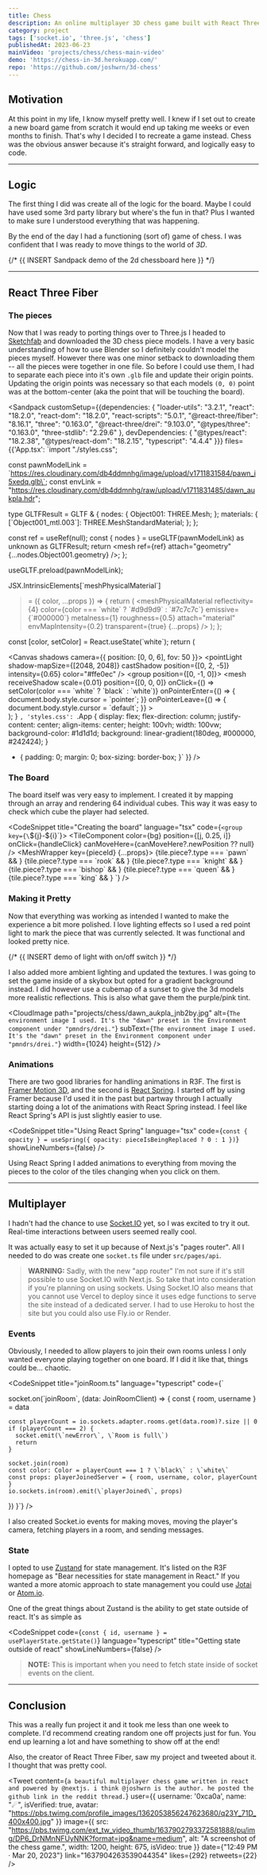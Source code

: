 ```yaml
---
title: Chess
description: An online multiplayer 3D chess game built with React Three Fiber, Socket.IO, and Zustand. Share your code to play with friends. 
category: project
tags: ['socket.io', 'three.js', 'chess']
publishedAt: 2023-06-23
mainVideo: 'projects/chess/chess-main-video'
demo: 'https://chess-in-3d.herokuapp.com/'
repo: 'https://github.com/joshwrn/3d-chess'
---
```


## Motivation

At this point in my life, I know myself pretty well. I knew if I set out to create a new board game from scratch it would end up taking me weeks or even months to finish. That's why I decided I to recreate a game instead. Chess was the obvious answer because it's straight forward, and logically easy to code.

---

## Logic

The first thing I did was create all of the logic for the board. Maybe I could have used some 3rd party library but where's the fun in that? Plus I wanted to make sure I understood everything that was happening.

By the end of the day I had a functioning (sort of) game of chess. I was confident that I was ready to move things to the world of *3D*.

{/* {{ INSERT Sandpack demo of the 2d chessboard here }}  */}

---

## React Three Fiber

### The pieces

Now that I was ready to porting things over to Three.js I headed to [Sketchfab](https://sketchfab.com) and downloaded the 3D chess piece models. I have a very basic understanding of how to use Blender so I definitely couldn't model the pieces myself. However there was one minor setback to downloading them -- all the pieces were together in one file. So before I could use them, I had to separate each piece into it's own `.glb` file and update their origin points. Updating the origin points was necessary so that each models `(0, 0)` point was at the bottom-center (aka the point that will be touching the board). 

<Sandpack
customSetup={{dependencies: {
    "loader-utils": "3.2.1",
    "react": "18.2.0",
    "react-dom": "18.2.0",
    "react-scripts": "5.0.1",
    "@react-three/fiber": "8.16.1",
    "three": "0.163.0",
    "@react-three/drei": "9.103.0",
    "@types/three": "0.163.0",
    "three-stdlib": "2.29.6"
  },
  devDependencies: {
    "@types/react": "18.2.38",
    "@types/react-dom": "18.2.15",
    "typescript": "4.4.4"
  }}}
  files={{'App.tsx': `import "./styles.css";



const pawnModelLink = \`https://res.cloudinary.com/db4ddmnhg/image/upload/v1711831584/pawn_i5xedq.glb\`;
const envLink =
  "https://res.cloudinary.com/db4ddmnhg/raw/upload/v1711831485/dawn_aukpla.hdr";

type GLTFResult = GLTF & {
  nodes: {
    Object001: THREE.Mesh;
  };
  materials: {
    [\`Object001_mtl.003\`]: THREE.MeshStandardMaterial;
  };
};

  const ref = useRef(null);
  const { nodes } = useGLTF(pawnModelLink) as unknown as GLTFResult;
  return <mesh ref={ref} attach="geometry" {...nodes.Object001.geometry} />;
};

useGLTF.preload(pawnModelLink);

  JSX.IntrinsicElements[\`meshPhysicalMaterial\`]
> = ({ color, ...props }) => {
  return (
    <meshPhysicalMaterial
      reflectivity={4}
      color={color === \`white\` ? \`#d9d9d9\` : \`#7c7c7c\`}
      emissive={\`#000000\`}
      metalness={1}
      roughness={0.5}
      attach="material"
      envMapIntensity={0.2}
      transparent={true}
      {...props}
    />
  );
};

  const [color, setColor] = React.useState(\`white\`);
  return (
    <div className="App">
      <Canvas shadows camera={{ position: [0, 0, 6], fov: 50 }}>
        <Environment files={envLink} />
        <OrbitControls
          maxDistance={25}
          minDistance={7}
          enableZoom={false}
          enablePan={false}
        />
        <pointLight
          shadow-mapSize={[2048, 2048]}
          castShadow
          position={[0, 2, -5]}
          intensity={0.65}
          color="#ffe0ec"
        />
        <hemisphereLight
          intensity={0.5}
          color="#ffa4a4"
          groundColor="#d886b7"
        />
        <group position={[0, -1, 0]}>
          <Float speed={7} rotationIntensity={0} floatIntensity={1}>
            <mesh
              receiveShadow
              scale={0.01}
              position={[0, 0, 0]}
              onClick={() => setColor(color === \`white\` ? \`black\` : \`white\`)}
              onPointerEnter={() => {
                document.body.style.cursor = \`pointer\`;
              }}
              onPointerLeave={() => {
                document.body.style.cursor = \`default\`;
              }}
            >
              <PawnModel />
              <PieceMaterial color={color} />
            </mesh>
          </Float>
        </group>
      </Canvas>
    </div>
  );
}
`,
'styles.css': `.App {
  display: flex;
  flex-direction: column;
  justify-content: center;
  align-items: center;
  height: 100vh;
  width: 100vw;
  background-color: #1d1d1d;
  background: linear-gradient(180deg, #000000, #242424);
}

* {
  padding: 0;
  margin: 0;
  box-sizing: border-box;
}`
}}
/>

### The Board

The board itself was very easy to implement. I created it by mapping through an array and rendering 64 individual cubes. This way it was easy to check which cube the player had selected.

<CodeSnippet
  title="Creating the board"
  language="tsx"
  code={`<group key={\`$\{j}-$\{i}\`}>
  <TileComponent
    color={bg}
    position={[j, 0.25, i]}
    onClick={handleClick}
    canMoveHere={canMoveHere?.newPosition ?? null}
  />
  <MeshWrapper key={pieceId} {...props}>
    {tile.piece?.type === \`pawn\` && <PawnModel />}
    {tile.piece?.type === \`rook\` && <RookComponent />}
    {tile.piece?.type === \`knight\` && <KnightComponent />}
    {tile.piece?.type === \`bishop\` && <BishopComponent />}
    {tile.piece?.type === \`queen\` && <QueenComponent />}
    {tile.piece?.type === \`king\` && <KingComponent />}
  </MeshWrapper>
</group>`}
/>

### Making it Pretty

Now that everything was working as intended I wanted to make the experience a bit more polished. I love lighting effects so I used a red point light to mark the piece that was currently selected. It was functional and looked pretty nice.

{/* {{ INSERT demo of light with on/off switch }} */}

I also added more ambient lighting and updated the textures. I was going to set the game inside of a skybox but opted for a gradient background instead. I did however use a cubemap of a sunset to give the 3d models more realistic reflections. This is also what gave them the purple/pink tint.

<CloudImage path="projects/chess/dawn_aukpla_jnb2by.jpg" alt={`The environment image I used. It's the "dawn" preset in the Environment component under "pmndrs/drei."`} subText={`The environment image I used. It's the "dawn" preset in the Environment component under "pmndrs/drei."`} width={1024} height={512} />

### Animations

There are two good libraries for handling animations in R3F. The first is [Framer Motion 3D](https://www.framer.com/motion/three-introduction/), and the second is [React Spring](https://www.react-spring.dev/). I started off by using Framer because I'd used it in the past but partway through I actually starting doing a lot of the animations with React Spring instead. I feel like React Spring's API is just slightly easier to use.

<CodeSnippet 
  title="Using React Spring"
  language="tsx"
  code={`const { opacity } = useSpring({ opacity: pieceIsBeingReplaced ? 0 : 1 })`}
showLineNumbers={false}
/>

Using React Spring I added animations to everything from moving the pieces to the color of the tiles changing when you click on them.

---

## Multiplayer

I hadn't had the chance to use [Socket.IO](https://socket.io/) yet, so I was excited to try it out. Real-time interactions between users seemed really cool.

It was actually easy to set it up because of Next.js's "pages router". All I needed to do was create one `socket.ts` file under `src/pages/api`. 

> **WARNING:** Sadly, with the new "app router" I'm not sure if it's still possible to use Socket.IO with Next.js. So take that into consideration if you're planning on using sockets. Using Socket.IO also means that you cannot use Vercel to deploy since it uses edge functions to serve the site instead of a dedicated server. I had to use Heroku to host the site but you could also use Fly.io or Render.

### Events

Obviously, I needed to allow players to join their own rooms unless I only wanted everyone playing together on one board. If I did it like that, things could be... chaotic. 

<CodeSnippet
  title="joinRoom.ts"
  language="typescript"
  code={`

  socket.on(\`joinRoom\`, (data: JoinRoomClient) => {
    const { room, username } = data

    const playerCount = io.sockets.adapter.rooms.get(data.room)?.size || 0
    if (playerCount === 2) {
      socket.emit(\`newError\`, \`Room is full\`)
      return
    }

    socket.join(room)
    const color: Color = playerCount === 1 ? \`black\` : \`white\`
    const props: playerJoinedServer = { room, username, color, playerCount }
    io.sockets.in(room).emit(\`playerJoined\`, props)
  })
}`}
/>

I also created Socket.io events for making moves, moving the player's camera, fetching players in a room, and sending messages.

### State

I opted to use [Zustand](https://docs.pmnd.rs/zustand/getting-started/introduction) for state management. It's listed on the R3F homepage as "Bear necessities for state management in React." If you wanted a more atomic approach to state management you could use [Jotai](https://jotai.org/docs/introduction) or [Atom.io](https://atom.io.fyi).  

One of the great things about Zustand  is the ability to get state outside of react. It's as simple as

<CodeSnippet
  code={`const { id, username } = usePlayerState.getState()`}
  language="typescript"
  title="Getting state outside of react"
  showLineNumbers={false}
/>


> **NOTE:** This is important when you need to fetch state inside of socket events on the client.

---

## Conclusion

This was a really fun project it and it took me less than one week to complete. I'd recommend creating random one off projects just for fun. You end up learning a lot and have something to show off at the end!

Also, the creator of React Three Fiber, saw my project and tweeted about it. I thought that was pretty cool.

<Tweet
  content={`a beautiful multiplayer chess game written in react and powered by @nextjs. i think @joshwrn is the author. he posted the github link in the reddit thread.`}
  user={{
    username: '0xca0a',
    name: "☄︎",
    isVerified: true,
    avatar: "https://pbs.twimg.com/profile_images/1362053856247623680/q23Y_71D_400x400.jpg"
  }}
  image={{
    src: "https://pbs.twimg.com/ext_tw_video_thumb/1637902793372581888/pu/img/DP6_DrNMnNFUyNNK?format=jpg&name=medium",
    alt: "A screenshot of the chess game.",
    width: 1200,
    height: 675,
    isVideo: true
  }}
  date={"12:49 PM · Mar 20, 2023"}
  link="1637904263539044354"
  likes={292}
  retweets={22}
 />